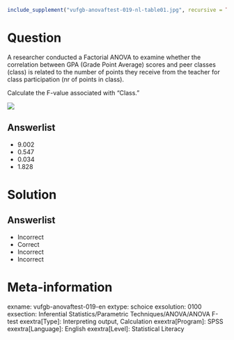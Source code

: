 ```r
include_supplement("vufgb-anovaftest-019-nl-table01.jpg", recursive = TRUE)
```

Question
========

A researcher conducted a Factorial ANOVA to examine whether the correlation between GPA (Grade Point Average) scores and peer classes (class) is related to the number of points they receive from the teacher for class participation (nr of points in class).

Calculate the F-value associated with "Class."

![](vufgb-anovaftest-019-nl-table01.jpg)
  
Answerlist
----------
* 9.002
* 0.547
* 0.034
* 1.828

Solution
========

Answerlist
----------
* Incorrect
* Correct
* Incorrect
* Incorrect

Meta-information
================
exname: vufgb-anovaftest-019-en
extype: schoice
exsolution: 0100
exsection: Inferential Statistics/Parametric Techniques/ANOVA/ANOVA F-test
exextra[Type]: Interpreting output, Calculation
exextra[Program]: SPSS
exextra[Language]: English
exextra[Level]: Statistical Literacy
